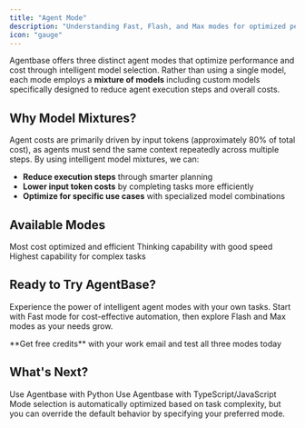 ```yaml
---
title: "Agent Mode"
description: "Understanding Fast, Flash, and Max modes for optimized performance and cost"
icon: "gauge"
---
```


Agentbase offers three distinct agent modes that optimize performance and cost through intelligent model selection. Rather than using a single model, each mode employs a **mixture of models** including custom models specifically designed to reduce agent execution steps and overall costs.

## Why Model Mixtures?

Agent costs are primarily driven by input tokens (approximately 80% of total cost), as agents must send the same context repeatedly across multiple steps. By using intelligent model mixtures, we can:

- **Reduce execution steps** through smarter planning
- **Lower input token costs** by completing tasks more efficiently  
- **Optimize for specific use cases** with specialized model combinations

## Available Modes

<CardGroup cols={3}>
  <Card title="Fast Mode" color="#10b981">
    Most cost optimized and efficient
  </Card>
  <Card title="Flash Mode" color="#f59e0b">
    Thinking capability with good speed
  </Card>
  <Card title="Max Mode" color="#8b5cf6">
    Highest capability for complex tasks
  </Card>
</CardGroup>


## Ready to Try AgentBase?

Experience the power of intelligent agent modes with your own tasks. Start with Fast mode for cost-effective automation, then explore Flash and Max modes as your needs grow.

<CardGroup cols={1}>
  <Card title="Sign Up & Get Started" icon="rocket" href="https://base.agentbase.sh/sign-up">
    **Get free credits** with your work email and test all three modes today
  </Card>
</CardGroup>

## What's Next?

<CardGroup cols={2}>
  <Card title="Python SDK" icon="python" href="/sdk/python-sdk">
    Use Agentbase with Python
  </Card>
  
  <Card title="TypeScript SDK" icon="code" href="/sdk/typescript-sdk">
    Use Agentbase with TypeScript/JavaScript
  </Card>
</CardGroup>

<Note>
Mode selection is automatically optimized based on task complexity, but you can override the default behavior by specifying your preferred mode.
</Note>
